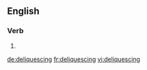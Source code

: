 
==English==

===Verb===
{{head|en}}

# {{present participle of|deliquesce}}

[[de:deliquescing]]
[[fr:deliquescing]]
[[vi:deliquescing]]